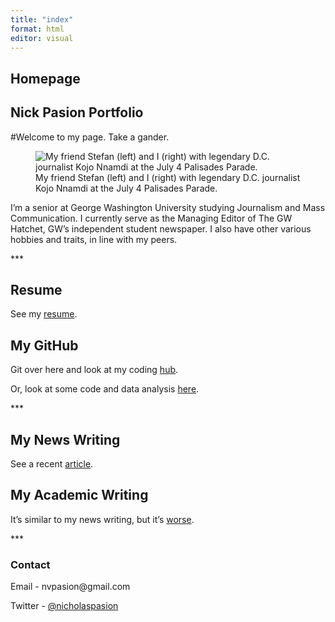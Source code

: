 ```yaml
---
title: "index"
format: html
editor: visual
---
```


## Homepage

## Nick Pasion Portfolio

#Welcome to my page. Take a gander.

![My friend Stefan (left) and I (right) with legendary D.C. journalist Kojo Nnamdi at the July 4 Palisades Parade.](nickandkojo.jpg)

I'm a senior at George Washington University studying Journalism and Mass Communication. I currently serve as the Managing Editor of The GW Hatchet, GW's independent student newspaper. I also have other various hobbies and traits, in line with my peers.

\*\*\*

## Resume

See my [resume](https://github.com/roadrunner22/nickpasionwebsite/blob/main/NickPasion_Resume.pdf).

## My GitHub

Git over here and look at my coding [hub](https://github.com/roadrunner22).

Or, look at some code and data analysis [here](https://roadrunner22.github.io/nickpasionwebsite/Code.html).

\*\*\*

## My News Writing

See a recent [article](https://roadrunner22.github.io/nickpasionwebsite/News%20Writing.html).

## My Academic Writing

It's similar to my news writing, but it's [worse](https://roadrunner22.github.io/nickpasionwebsite/Academic%20Writing.html).

\*\*\*

### Contact

Email - nvpasion\@gmail.com

Twitter - [\@nicholaspasion](https://twitter.com/nicholaspasion?lang=en)

